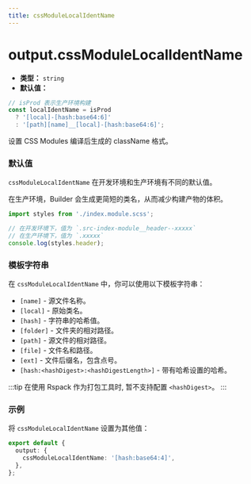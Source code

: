 ```yaml
---
title: cssModuleLocalIdentName
---
```


# output.cssModuleLocalIdentName

- **类型：** `string`
- **默认值：**

```ts
// isProd 表示生产环境构建
const localIdentName = isProd
  ? '[local]-[hash:base64:6]'
  : '[path][name]__[local]-[hash:base64:6]';
```

设置 CSS Modules 编译后生成的 className 格式。

### 默认值

`cssModuleLocalIdentName` 在开发环境和生产环境有不同的默认值。

在生产环境，Builder 会生成更简短的类名，从而减少构建产物的体积。

```ts
import styles from './index.module.scss';

// 在开发环境下，值为 `.src-index-module__header--xxxxx`
// 在生产环境下，值为 `.xxxxx`
console.log(styles.header);
```

### 模板字符串

在 `cssModuleLocalIdentName` 中，你可以使用以下模板字符串：

- `[name]` - 源文件名称。
- `[local]` - 原始类名。
- `[hash]` - 字符串的哈希值。
- `[folder]` - 文件夹的相对路径。
- `[path]` - 源文件的相对路径。
- `[file]` - 文件名和路径。
- `[ext]` - 文件后缀名，包含点号。
- `[hash:<hashDigest>:<hashDigestLength>]` - 带有哈希设置的哈希。

:::tip
在使用 Rspack 作为打包工具时, 暂不支持配置 `<hashDigest>`。
:::

### 示例

将 `cssModuleLocalIdentName` 设置为其他值：

```ts
export default {
  output: {
    cssModuleLocalIdentName: '[hash:base64:4]',
  },
};
```
